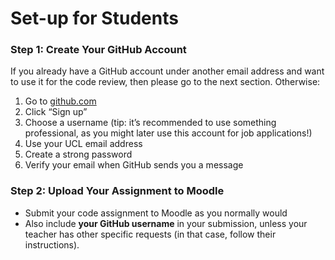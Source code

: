 # Set-up for Students

### Step 1: Create Your GitHub Account

If you already have a GitHub account under another email address and want to use it for the code review, then please go to the next section. Otherwise:

1. Go to [github.com](https://github.com)  
2. Click "Sign up"  
3. Choose a username (tip: it’s recommended to use something professional, as you might later use this account for job applications!)  
4. Use your UCL email address  
5. Create a strong password  
6. Verify your email when GitHub sends you a message  

### Step 2: Upload Your Assignment to Moodle

- Submit your code assignment to Moodle as you normally would  
- Also include **your GitHub username** in your submission, unless your teacher has other specific requests (in that case, follow their instructions). 

